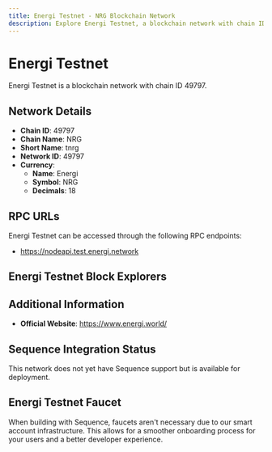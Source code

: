 ```yaml
--- 
title: Energi Testnet - NRG Blockchain Network
description: Explore Energi Testnet, a blockchain network with chain ID 49797. Learn about its native currency, Energi, and how to interact with the network.
---
```


# Energi Testnet

Energi Testnet is a blockchain network with chain ID 49797.

## Network Details

- **Chain ID**: 49797
- **Chain Name**: NRG
- **Short Name**: tnrg
- **Network ID**: 49797
- **Currency**: 
  - **Name**: Energi
  - **Symbol**: NRG
  - **Decimals**: 18

## RPC URLs

Energi Testnet can be accessed through the following RPC endpoints:

- https://nodeapi.test.energi.network

## Energi Testnet Block Explorers



## Additional Information

- **Official Website**: https://www.energi.world/

## Sequence Integration Status

This network does not yet have Sequence support but is available for deployment.

## Energi Testnet Faucet

When building with Sequence, faucets aren't necessary due to our smart account infrastructure. This allows for a smoother onboarding process for your users and a better developer experience.
